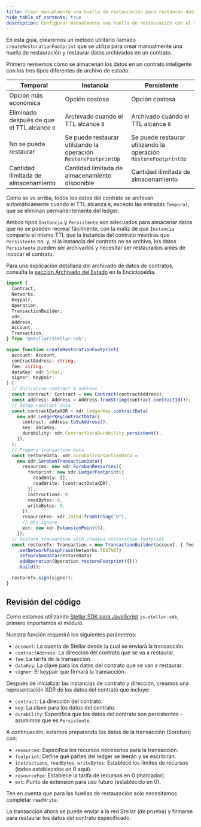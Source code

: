 ```yaml
---
title: Crear manualmente una huella de restauración para restaurar datos archivados usando el SDK de JavaScript
hide_table_of_contents: true
description: Configurar manualmente una huella de restauración con el SDK de JavaScript
---
```


En esta guía, crearemos un método utilitario llamado `createRestorationFootprint` que se utiliza para crear manualmente una huella de restauración y restaurar datos archivados en un contrato.

Primero revisemos cómo se almacenan los datos en un contrato inteligente con los tres tipos diferentes de archivo de estado:

| Temporal                                    | Instancia                                                       | Persistente                                                     |
| ------------------------------------------- | --------------------------------------------------------------- | --------------------------------------------------------------- |
| Opción más económica                        | Opción costosa                                                  | Opción costosa                                                  |
| Eliminado después de que el TTL alcance `0` | Archivado cuando el TTL alcance `0`                             | Archivado cuando el TTL alcance `0`                             |
| No se puede restaurar                       | Se puede restaurar utilizando la operación `RestoreFootprintOp` | Se puede restaurar utilizando la operación `RestoreFootprintOp` |
| Cantidad ilimitada de almacenamiento        | Cantidad limitada de almacenamiento disponible                  | Cantidad ilimitada de almacenamiento                            |

Como se ve arriba, todos los datos del contrato se archivan automáticamente cuando el TTL alcanza `0`, excepto las entradas `Temporal`, que se eliminan permanentemente del ledger.

Ambos tipos `Instancia` y `Persistente` son adecuados para almacenar datos que no se pueden recrear fácilmente, con la matiz de que `Instancia` comparte el mismo TTL que la instancia del contrato mientras que `Persistente` no, y, si la instancia del contrato no se archiva, los datos `Persistente` pueden ser archivados y necesitar ser restaurados antes de invocar el contrato.

Para una explicación detallada del archivado de datos de contratos, consulta la [sección Archivado del Estado](./../../../learn/fundamentals/contract-development/storage/state-archival.mdx) en la Enciclopedia.

```typescript
import {
  Contract,
  Networks,
  Keypair,
  Operation,
  TransactionBuilder,
  xdr,
  Address,
  Account,
  Transaction,
} from "@stellar/stellar-sdk";

async function createRestorationFootprint(
  account: Account,
  contractAddress: string,
  fee: string,
  dataKey: xdr.ScVal,
  signer: Keypair,
) {
  // Initialise contract & address
  const contract: Contract = new Contract(contractAddress);
  const address: Address = Address.fromString(contract.contractId());
  // Setup contract data
  const contractDataXDR = xdr.LedgerKey.contractData(
    new xdr.LedgerKeyContractData({
      contract: address.toScAddress(),
      key: dataKey,
      durability: xdr.ContractDataDurability.persistent(),
    }),
  );
  // Prepare transaction data
  const restoreData: xdr.SorobanTransactionData =
    new xdr.SorobanTransactionData({
      resources: new xdr.SorobanResources({
        footprint: new xdr.LedgerFootprint({
          readOnly: [],
          readWrite: [contractDataXDR],
        }),
        instructions: 0,
        readBytes: 0,
        writeBytes: 0,
      }),
      resourceFee: xdr.Int64.fromString("0"),
      // @ts-ignore
      ext: new xdr.ExtensionPoint(0),
    });
  // Restore transaction with created restoration footprint
  const restoreTx: Transaction = new TransactionBuilder(account, { fee: fee })
    .setNetworkPassphrase(Networks.TESTNET)
    .setSorobanData(restoreData)
    .addOperation(Operation.restoreFootprint({}))
    .build();

  restoreTx.sign(signer);
}
```

## Revisión del código

Como estamos utilizando [Stellar SDK para JavaScript](https://stellar.github.io/js-stellar-sdk/) `js-stellar-sdk`, primero importamos el módulo.

Nuestra función requerirá los siguientes parámetros:

- `account`: La cuenta de Stellar desde la cual se enviará la transacción.
- `contractAddress`: La dirección del contrato que se va a restaurar.
- `fee`: La tarifa de la transacción.
- `dataKey`: La clave para los datos del contrato que se van a restaurar.
- `signer`: El keypair que firmará la transacción.

Después de inicializar las instancias de contrato y dirección, creamos una representación XDR de los datos del contrato que incluye:

- `contract`: La dirección del contrato.
- `key`: La clave para los datos del contrato.
- `durability`: Especifica que los datos del contrato son persistentes - asumimos que es `Persistente`.

A continuación, estamos preparando los datos de la transacción (Soroban) con:

- `resources`: Especifica los recursos necesarios para la transacción.
- `footprint`: Define qué partes del ledger se leerán y se escribirán.
- `instructions`, `readBytes`, `writeBytes`: Establece los límites de recursos (todos establecidos en 0 aquí).
- `resourceFee`: Establece la tarifa de recursos en 0 (marcador).
- `ext`: Punto de extensión para uso futuro (establecido en 0).

Ten en cuenta que para las huellas de restauración solo necesitamos completar `readWrite`.

La transacción ahora se puede enviar a la red Stellar (de prueba) y firmarse para restaurar los datos del contrato especificado.
